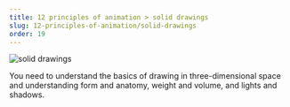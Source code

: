 ```yaml
---
title: 12 principles of animation > solid drawings
slug: 12-principles-of-animation/solid-drawings
order: 19
---
```


<SlideTemplate title="solid drawings">

![solid drawings](/gif/solidDrawings.gif)

You need to understand the basics of drawing in three-dimensional space and
understanding form and anatomy, weight and volume, and lights and shadows.

</SlideTemplate>
